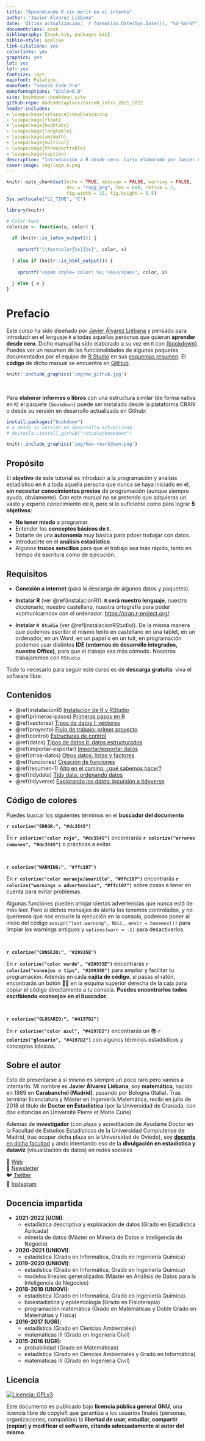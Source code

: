 ```yaml
--- 
title: "Aprendiendo R sin morir en el intento"
author: "Javier Álvarez Liébana"
date: 'Última actualización: `r format(as.Date(Sys.Date()), "%d-%m-%Y")`'
documentclass: book
bibliography: [book.bib, packages.bib]
biblio-style: apalike
link-citations: yes
colorlinks: yes
graphics: yes
lot: yes
lof: yes
fontsize: 11pt
mainfont: Palatino
monofont: "Source Code Pro"
monofontoptions: "Scale=0.8"
site: bookdown::bookdown_site
github-repo: dadosdelaplace/cursoR_intro_2021_2022
header-includes:
- \usepackage{setspace}\doublespacing
- \usepackage{float}
- \usepackage{booktabs}
- \usepackage{longtable}
- \usepackage{amsmath}
- \usepackage{multicol}
- \usepackage{threeparttable}
- \usepackage{caption}
description: "Introducción a R desde cero. Curso elaborado por Javier Álvarez Liébana"
cover-image: img/logo_R.png
---
```


```r
knitr::opts_chunk$set(echo = TRUE, message = FALSE, warning = FALSE, 
                      dev = "ragg_png", res = 600, retina = 2,
                      fig.width = 15, fig.height = 8.5)
Sys.setlocale("LC_TIME", "C")
```

```r
library(knitr)

# Color text
colorize <- function(x, color) {
  
  if (knitr::is_latex_output()) {
    
    sprintf("\\textcolor{%s}{%s}", color, x)
    
  } else if (knitr::is_html_output()) {
    
    sprintf("<span style='color: %s;'>%s</span>", color, x)
    
  } else { x }
}
```

# Prefacio {-}

Este curso ha sido diseñado por [Javier Álvarez Liébana](https://dadosdelaplace.com) y pensado para introducir en el lenguaje `R` a todas aquellas personas que quieran **aprender desde cero**. Dicho manual ha sido elaborado a su vez en `R` con [{bookdown}](https://github.com/rstudio/bookdown). Puedes ver un resumen de las funcionalidades de algunos paquetes documentados por el equipo de [R Studio](https://www.rstudio.com/) en sus [esquemas resumen](https://www.rstudio.com/resources/cheatsheets/). El **código** de dicho manual se encuentra en [GitHub](https://github.com/dadosdelaplace/cursoR_intro_2021_2022).

```r
knitr::include_graphics('img/me_github.jpg')
```

&nbsp;  

Para **elaborar informes o libros** con una estructura similar (de forma nativa en `R`) el paquete `{bookdown}` puede ser instalado desde la plataforma CRAN o desde su versión en desarrollo actualizada en Github:

```r
install.packages("bookdown")
# o desde su versión en desarrollo actualizada
# devtools::install_github("rstudio/bookdown")
```


```r
knitr::include_graphics('img/hex-rmarkdown.png')
```



## Propósito {-}

El **objetivo** de este tutorial es introducir a la programación y análisis estadístico en `R` a toda aquella persona que nunca se haya iniciado en él, **sin necesitar conocimientos previos** de programación (aunque siempre ayuda, obviamente). Con este manual no se pretende que adquieras un vasto y experto conocimiento de `R`, pero si lo suficiente como para lograr **5 objetivos**:

* **No tener miedo** a programar.
* Entender los **conceptos básicos de `R`**.
* Dotarte de una **autonomía** muy básica para pdoer trabajar con datos.
* Introducirte en el **análisis estadístico**.
* Algunos **trucos sencillos** para que el trabajo sea más rápido, tanto en tiempo de escritura como de ejecución.

## Requisitos {-}

* **Conexión a internet** (para la descarga de algunos datos y paquetes).

* **Instalar R** (ver \@ref(instalacionR)). **`R` será nuestro lenguaje**, nuestro diccionario, nuestro castellano, nuestra ortografía para poder «comunicarnos» con el ordenador. <https://cran.r-project.org/>

* **Instalar `R Studio`** (ver \@ref(instalacionRStudio)). De la misma manera que podemos escribir el mismo texto en castellano en una tablet, en un ordenador, en un Word, en un papel o en un tuit, en programación podemos usar distintos **IDE (entornos de desarrollo integrados, nuestro Office)**, para que el trabajo sea más cómodo. Nosotros trabajaremos con `RStudio`.

Todo lo necesario para seguir este curso es de **descarga gratuita**: viva el software libre.



## Contenidos {-}

* \@ref(instalacionR) [Instalacion de R y RStudio](#instalacionR) 
* \@ref(primeros-pasos) [Primeros pasos en R](#primeros-pasos) 
* \@ref(vectores) [Tipos de datos I: vectores](#vectores) 
* \@ref(proyecto) [Flujo de trabajo: primer proyecto](#proyecto)
* \@ref(control) [Estructuras de control](#control)
* \@ref(datos) [Tipos de datos II: datos estructurados](#datos)
* \@ref(importar-exportar) [Importar/exportar datos](#importar-exportar)
* \@ref(otros-datos) [Otros datos: listas y factores](#otros-datos)
* \@ref(funciones) [Creación de funciones](#funciones)
* \@ref(resumen-1) [Alto en el camino: ¿qué sabemos hacer?](#resumen-1)   
* \@ref(tidydata) [Tidy data: ordenando datos](#tidydata)   
* \@ref(tidyverse) [Explorando los datos: incursión a tidyverse](#tidyverse)

## Código de colores {-} 

Puedes buscar los siguientes términos en el **buscador del documento**

**`r colorize("ERROR:", "#dc3545")`**

En **`r colorize("color rojo", "#dc3545")`** encontrarás **`r colorize("errores comunes", "#dc3545")`** o prácticas a evitar.


&nbsp;

**`r colorize("WARNING:", "#ffc107")`**

En **`r colorize("color naranja/amarillo", "#ffc107")`** encontrarás **`r colorize("warnings o advertencias", "#ffc107")`** sobre cosas a tener en cuenta para evitar problemas.

Algunas funciones pueden arrojar ciertas advertencias que nunca está de más leer. Pero si dichos mensajes de alerta los tenemos controlados, y no queremos que nos ensucie la ejecución en la consola, podemos poner al inicio del código ` assign("last.warning", NULL, envir = baseenv())` para limpiar los warnings antiguos y `options(warn = -1)` para desactivarlos.

&nbsp;

**`r colorize("CONSEJO:", "#20935E")`**

En **`r colorize("color verde", "#20935E")`** encontrarás **`r colorize("consejos o tips", "#20935E")`** para ampliar y facilitar tu programación. Además en cada **cajita de código**, si pasas el ratón, encontrarás un botón 📄📄 en la esquina superior derecha de la caja para copiar el código directamente a tu consola. **Puedes encontrarlos todos escribiendo «consejo» en el buscador**.

&nbsp;

**`r colorize("GLOSARIO:", "#4197D2")`**

En **`r colorize("color azul", "#4197D2")`** encontrarás un 📚 **`r colorize("glosario", "#4197D2")`** con algunos términos estadísticos y conceptos básicos.


 
## Sobre el autor {-}

Esto de presentarse a sí mismo es siempre un poco raro pero vamos a intentarlo. Mi nombre es **Javier Álvarez Liébana**, soy **matemático**, nacido en 1989 en **Carabanchel (Madrid)**, pasando por Bologna (Italia). Tras terminar licenciatura y Máster en Ingeniería Matemática, recibí en julio de 2018 el título de **Doctor en Estadística** (por la Universidad de Granada, con dos estancias en Université Pierre et Marie Curie)

Además de **investigador** (con plaza y acreditación de Ayudante Doctor en la Facultad de Estudios Estadísticos de la Universidad Complutense de Madrid, tras ocupar dicha plaza en la Universidad de Oviedo), soy [**docente** en dicha facultad](#docencia-impartida) y ando intentando eso de la **divulgación en estadística y dataviz** (visualización de datos) en redes sociales

🎲 [Web](https://dadosdelaplace.com)  
💌 [Newsletter](https://cartasdelaplace.substack.com)  
🐦 [Twitter](https://twitter.com/dadosdelaplace)  
📸 [Instagram](https://instagram.com/javieralvarezliebana)  

## Docencia impartida {-}

* **2021-2022 (UCM)**:
  - estadística descriptiva y exploración de datos (Grado en Estadística Aplicada)
  - minería de datos (Máster en Minería de Datos e Inteligencia de Negocio)
* **2020-2021 (UNIOVI)**:
  - estadística (Grado en Informática, Grado en Ingeniería Química)
* **2019-2020 (UNIOVI)**:
  - estadística (Grado en Informática, Grado en Ingeniería Química)
  - modelos lineales generalizados (Máster en Análisis de Datos para la Inteligencia de Negocios)
* **2018-2019 (UNIOVI)**:
  - estadística (Grado en Informática, Grado en Ingeniería Química).
  - bioestadística y epidemiología (Grado en Fisioterapia)
  - programación matemática (Grado en Matemáticas y Doble Grado en Matemátias y Física)
* **2016-2017 (UGR)**:
  - estadística (Grado en Ciencias Ambientales)
  - matemáticas III (Grado en Ingeniería Civil)
* **2015-2016 (UGR)**:
  - probabilidad (Grado en Matemáticas)
  - estadística (Grado en Ciencias Ambientales y Grado en Informática)
  - matemáticas III (Grado en Ingeniería Civil)

## Licencia {-}

[![Licencia: GPLv3](img/license-GPLv3-blue.png)](https://www.gnu.org/licenses/gpl-3.0)

Este documento es publicado bajo **licencia pública general GNU**,
una licencia libre de copyleft que garantiza a los usuarios finales (personas, organizaciones, compañías) la **libertad de usar, estudiar, compartir (copiar) y modificar el software, citando adecuadamente al autor del mismo**. 


